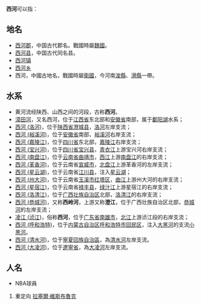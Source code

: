 '''西河'''可以指：

==地名==
*[[西河郡|西河郡]]，中国古代郡名。戰國時屬[[魏國|魏國]]。
*[[西河县|西河县]]，中国古代同名县。
*[[西河镇|西河镇]]
*[[西河乡|西河乡]]
*西河，中國古地名，戰國時屬[[衛國|衛國]]，今河南[[浚縣|浚縣]]、[[滑縣|滑縣]]一帶。

==水系==
*黄河流经陕西、山西之间的河段，古称'''西河'''。
*[[漳田河|漳田河]]，又名西河，位于[[江西省|江西省]]东北部和[[安徽省|安徽省]]南部，属于[[鄱阳湖|鄱阳湖]]水系；
*[[西河_(洛河)|西河 (洛河)]]，位于[[陕西省|陕西省]][[澄城县|澄城县]]，[[洛河_(渭河)|洛河]]左岸支流；
*[[西河_(裕溪河)|西河 (裕溪河)]]，位于[[安徽省|安徽省]]南部，[[裕溪河|裕溪河]]右岸支流；
*[[西河_(嘉陵江)|西河 (嘉陵江)]]，位于[[四川省|四川省]]东北部，[[嘉陵江|嘉陵江]]右岸支流；
*[[西河_(宝兴河)|西河 (宝兴河)]]，位于[[四川省|四川省]][[宝兴县|宝兴县]]，[[青衣江|青衣江]]上游宝兴河右岸支流；
*[[西河_(南盘江)|西河 (南盘江)]]，位于[[云南省|云南省]][[曲靖市|曲靖市]]，[[西江|西江]]上游[[南盘江|南盘江]]的右岸支流；
*[[西河_(革香河)|西河 (革香河)]]，位于云南省[[宣威市|宣威市]]，[[北盘江|北盘江]]上游革香河的左岸支流；
*[[西河_(星云湖)|西河 (星云湖)]]，位于云南省[[江川县|江川县]]，注入[[星云湖|星云湖]]；
*[[西河_(州大河)|西河 (州大河)]]，位于云南省[[玉溪市|玉溪市]][[红塔区|红塔区]]，[[曲江_(南盘江)|曲江]]上游州大河的右岸支流；
*[[西河_(星宿江)|西河 (星宿江)]]，位于云南省[[禄丰县|禄丰县]]，[[绿汁江|绿汁江]]上游星宿江的右岸支流；
*[[西河_(洛清江)|西河 (洛清江)]]，位于[[广西壮族自治区|广西壮族自治区]]北部，[[洛清江|洛清江]]的右岸支流；
*[[西河_(恭城河)|西河 (恭城河)]]，又称'''西岭河'''，上游又称'''澄江'''，位于广西壮族自治区北部，[[恭城河|恭城河]]的左岸支流；
*[[凌江_(浈江)|凌江 (浈江)]]，俗称'''西河'''，位于[[广东省|广东省]][[南雄市|南雄市]]，[[北江|北江]]上游浈江段的右岸支流；
*[[西河_(呼和浩特)|西河 (呼和浩特)]]，位于[[内蒙古自治区|内蒙古自治区]][[呼和浩特市|呼和浩特市]][[回民区|回民区]]，注入[[大黑河|大黑河]]的支流[[小黑河|小黑河]]。
*[[西河_(清水河)|西河 (清水河)]]，位于[[寧夏回族自治區|寧夏回族自治區]]，為[[清水河_(黃河)|清水河]]左岸支流。
*[[西河_(大凌河)|西河 (大凌河)]]，位于[[遼寧省|遼寧省]]，為[[大凌河|大凌河]]左岸支流。

==人名==
*NBA球員 
#重定向 [[拉塞爾·維斯布魯克|拉塞爾·維斯布魯克]]
{{disambig|X|Cat=二字中国地名消歧义}}